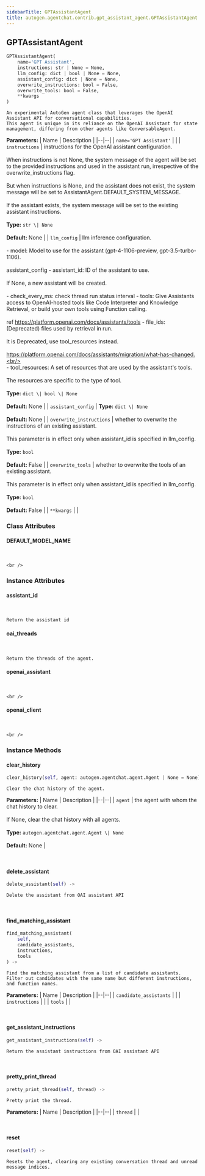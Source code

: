 ```yaml
---
sidebarTitle: GPTAssistantAgent
title: autogen.agentchat.contrib.gpt_assistant_agent.GPTAssistantAgent
---
```

<h2 id="autogen.agentchat.contrib.gpt_assistant_agent.GPTAssistantAgent" class="doc doc-heading">
    <code class="doc-symbol doc-symbol-heading doc-symbol-class"></code>
    <span class="doc doc-object-name doc-class-name">GPTAssistantAgent</span>
</h2>

```python
GPTAssistantAgent(
    name='GPT Assistant',
    instructions: str | None = None,
    llm_config: dict | bool | None = None,
    assistant_config: dict | None = None,
    overwrite_instructions: bool = False,
    overwrite_tools: bool = False,
    **kwargs
)
```

    An experimental AutoGen agent class that leverages the OpenAI Assistant API for conversational capabilities.
    This agent is unique in its reliance on the OpenAI Assistant for state management, differing from other agents like ConversableAgent.

<b>Parameters:</b>
| Name | Description |
|--|--|
| `name='GPT Assistant'` |  |
| `instructions` | instructions for the OpenAI assistant configuration.<br/><br/>When instructions is not None, the system message of the agent will be set to the provided instructions and used in the assistant run, irrespective of the overwrite_instructions flag.<br/><br/>But when instructions is None, and the assistant does not exist, the system message will be set to AssistantAgent.DEFAULT_SYSTEM_MESSAGE.<br/><br/>If the assistant exists, the system message will be set to the existing assistant instructions.<br/><br/>**Type:** `str \| None`<br/><br/>**Default:** None |
| `llm_config` | llm inference configuration.<br/><br/>- model: Model to use for the assistant (gpt-4-1106-preview, gpt-3.5-turbo-1106).<br/><br/>assistant_config - assistant_id: ID of the assistant to use.<br/><br/>If None, a new assistant will be created.<br/><br/>- check_every_ms: check thread run status interval - tools: Give Assistants access to OpenAI-hosted tools like Code Interpreter and Knowledge Retrieval, or build your own tools using Function calling.<br/><br/>ref https://platform.openai.com/docs/assistants/tools - file_ids: (Deprecated) files used by retrieval in run.<br/><br/>It is Deprecated, use tool_resources instead.<br/><br/>https://platform.openai.com/docs/assistants/migration/what-has-changed.<br/><br/>- tool_resources: A set of resources that are used by the assistant's tools.<br/><br/>The resources are specific to the type of tool.<br/><br/>**Type:** `dict \| bool \| None`<br/><br/>**Default:** None |
| `assistant_config` | **Type:** `dict \| None`<br/><br/>**Default:** None |
| `overwrite_instructions` | whether to overwrite the instructions of an existing assistant.<br/><br/>This parameter is in effect only when assistant_id is specified in llm_config.<br/><br/>**Type:** `bool`<br/><br/>**Default:** False |
| `overwrite_tools` | whether to overwrite the tools of an existing assistant.<br/><br/>This parameter is in effect only when assistant_id is specified in llm_config.<br/><br/>**Type:** `bool`<br/><br/>**Default:** False |
| `**kwargs` |  |

### Class Attributes

<code class="doc-symbol doc-symbol-heading doc-symbol-attribute"></code>
#### DEFAULT_MODEL_NAME
<br />

    <br />

### Instance Attributes

<code class="doc-symbol doc-symbol-heading doc-symbol-attribute"></code>
#### assistant_id
<br />

    Return the assistant id

<code class="doc-symbol doc-symbol-heading doc-symbol-attribute"></code>
#### oai_threads
<br />

    Return the threads of the agent.

<code class="doc-symbol doc-symbol-heading doc-symbol-attribute"></code>
#### openai_assistant
<br />

    <br />

<code class="doc-symbol doc-symbol-heading doc-symbol-attribute"></code>
#### openai_client
<br />

    <br />

### Instance Methods

<code class="doc-symbol doc-symbol-heading doc-symbol-method"></code>
#### clear_history

```python
clear_history(self, agent: autogen.agentchat.agent.Agent | None = None) -> 
```

    Clear the chat history of the agent.

<b>Parameters:</b>
| Name | Description |
|--|--|
| `agent` | the agent with whom the chat history to clear.<br/><br/>If None, clear the chat history with all agents.<br/><br/>**Type:** `autogen.agentchat.agent.Agent \| None`<br/><br/>**Default:** None |

<br />

<code class="doc-symbol doc-symbol-heading doc-symbol-method"></code>
#### delete_assistant

```python
delete_assistant(self) -> 
```

    Delete the assistant from OAI assistant API

<br />

<code class="doc-symbol doc-symbol-heading doc-symbol-method"></code>
#### find_matching_assistant

```python
find_matching_assistant(
    self,
    candidate_assistants,
    instructions,
    tools
) -> 
```

    Find the matching assistant from a list of candidate assistants.
    Filter out candidates with the same name but different instructions, and function names.

<b>Parameters:</b>
| Name | Description |
|--|--|
| `candidate_assistants` |  |
| `instructions` |  |
| `tools` |  |

<br />

<code class="doc-symbol doc-symbol-heading doc-symbol-method"></code>
#### get_assistant_instructions

```python
get_assistant_instructions(self) -> 
```

    Return the assistant instructions from OAI assistant API

<br />

<code class="doc-symbol doc-symbol-heading doc-symbol-method"></code>
#### pretty_print_thread

```python
pretty_print_thread(self, thread) -> 
```

    Pretty print the thread.

<b>Parameters:</b>
| Name | Description |
|--|--|
| `thread` |  |

<br />

<code class="doc-symbol doc-symbol-heading doc-symbol-method"></code>
#### reset

```python
reset(self) -> 
```

    Resets the agent, clearing any existing conversation thread and unread message indices.

<br />